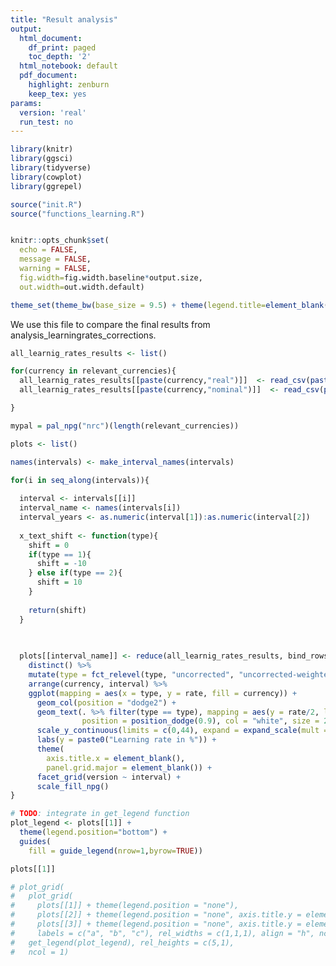 ```yaml
---
title: "Result analysis"
output:
  html_document:
    df_print: paged
    toc_depth: '2'
  html_notebook: default
  pdf_document:
    highlight: zenburn
    keep_tex: yes
params:
  version: 'real'
  run_test: no
---
```


```r

library(knitr)
library(ggsci)
library(tidyverse)
library(cowplot)
library(ggrepel)

source("init.R")
source("functions_learning.R")


knitr::opts_chunk$set(
  echo = FALSE, 
  message = FALSE, 
  warning = FALSE,
  fig.width=fig.width.baseline*output.size, 
  out.width=out.width.default)

theme_set(theme_bw(base_size = 9.5) + theme(legend.title=element_blank()))

```


We use this file to compare the final results from analysis_learningrates_corrections.


```r

all_learnig_rates_results <- list()

for(currency in relevant_currencies){
  all_learnig_rates_results[[paste(currency,"real")]]  <- read_csv(paste0("output/results/learning_rate_results_",currency,"_real.csv"))
  all_learnig_rates_results[[paste(currency,"nominal")]]  <- read_csv(paste0("output/results/learning_rate_results_",currency,"_nominal.csv"))

}

```



```r

mypal = pal_npg("nrc")(length(relevant_currencies))

plots <- list()

names(intervals) <- make_interval_names(intervals)

for(i in seq_along(intervals)){
  
  interval <- intervals[[i]]
  interval_name <- names(intervals[i])
  interval_years <- as.numeric(interval[1]):as.numeric(interval[2])
  
  x_text_shift <- function(type){
    shift = 0
    if(type == 1){
      shift = -10
    } else if(type == 2){
      shift = 10
    }
    
    return(shift)
  }
  

  
  plots[[interval_name]] <- reduce(all_learnig_rates_results, bind_rows) %>% 
    distinct() %>% 
    mutate(type = fct_relevel(type, "uncorrected", "uncorrected-weighted", "corrected")) %>% 
    arrange(currency, interval) %>% 
    ggplot(mapping = aes(x = type, y = rate, fill = currency)) +
      geom_col(position = "dodge2") +
      geom_text(. %>% filter(type == type), mapping = aes(y = rate/2, label = round(rate)), 
                position = position_dodge(0.9), col = "white", size = 2.8, angle = 90) +
      scale_y_continuous(limits = c(0,44), expand = expand_scale(mult = c(0, 0.1))) +
      labs(y = paste0("Learning rate in %")) +
      theme(
        axis.title.x = element_blank(),
        panel.grid.major = element_blank()) +
      facet_grid(version ~ interval) +
      scale_fill_npg()
}

# TODO: integrate in get_legend function
plot_legend <- plots[[1]] +
  theme(legend.position="bottom") +
  guides(
    fill = guide_legend(nrow=1,byrow=TRUE))

plots[[1]]

# plot_grid(
#   plot_grid(
#     plots[[1]] + theme(legend.position = "none"), 
#     plots[[2]] + theme(legend.position = "none", axis.title.y = element_blank()),
#     plots[[3]] + theme(legend.position = "none", axis.title.y = element_blank()), 
#     labels = c("a", "b", "c"), rel_widths = c(1,1,1), align = "h", ncol = 3),
#   get_legend(plot_legend), rel_heights = c(5,1),
#   ncol = 1)


```
